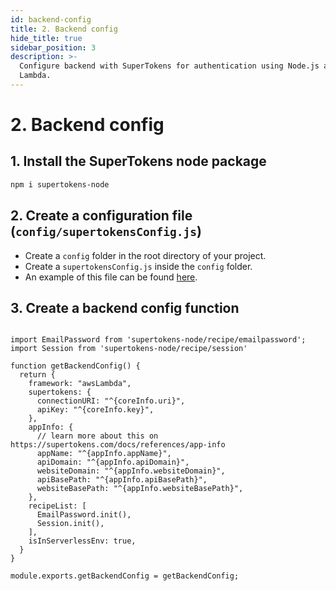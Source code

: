 ```yaml
---
id: backend-config
title: 2. Backend config
hide_title: true
sidebar_position: 3
description: >-
  Configure backend with SuperTokens for authentication using Node.js and AWS
  Lambda.
---
```



# 2. Backend config

## 1. Install the SuperTokens node package
```bash
npm i supertokens-node
```

## 2. Create a configuration file (`config/supertokensConfig.js`)
- Create a `config` folder in the root directory of your project.
- Create a `supertokensConfig.js` inside the `config` folder.
- An example of this file can be found [here](https://github.com/supertokens/supertokens-auth-react/blob/master/examples/with-netlify/config/supertokensConfig.js).

## 3. Create a backend config function

<AppInfoForm />

```tsx title="/config/supertokensConfig.ts" showAppTypeSelect

import EmailPassword from 'supertokens-node/recipe/emailpassword';
import Session from 'supertokens-node/recipe/session'

function getBackendConfig() {
  return {
    framework: "awsLambda",
    supertokens: {
      connectionURI: "^{coreInfo.uri}",
      apiKey: "^{coreInfo.key}",
    },
    appInfo: {
      // learn more about this on https://supertokens.com/docs/references/app-info
      appName: "^{appInfo.appName}",
      apiDomain: "^{appInfo.apiDomain}",
      websiteDomain: "^{appInfo.websiteDomain}",
      apiBasePath: "^{appInfo.apiBasePath}",
      websiteBasePath: "^{appInfo.websiteBasePath}",
    },
    recipeList: [
      EmailPassword.init(),
      Session.init(),
    ],
    isInServerlessEnv: true,
  }
}

module.exports.getBackendConfig = getBackendConfig;

```
